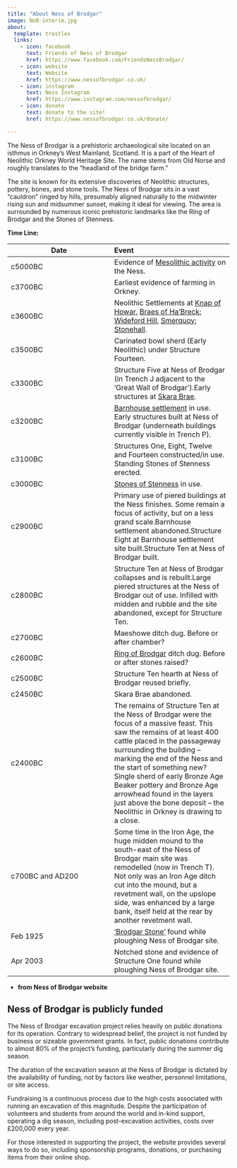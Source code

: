 ---
title: "About Ness of Brodgar"
image: NoB-interim.jpg
about:
  template: trestles
  links:
    - icon: facebook
      text: Friends of Ness of Brodgar
      href: https://www.facebook.com/FriendsNessBrodgar/
    - icon: website
      text: Website
      href: https://www.nessofbrodgar.co.uk/
    - icon: instagram 
      text: Ness Instagram
      href: https://www.instagram.com/nessofbrodgar/
    - icon: donate
      text: donate to the site!
      href: https://www.nessofbrodgar.co.uk/donate/

---
The Ness of Brodgar is a prehistoric archaeological site located on an isthmus in Orkney's West Mainland, Scotland. It is a part of the Heart of Neolithic Orkney World Heritage Site. The name stems from Old Norse and roughly translates to the "headland of the bridge farm."

The site is known for its extensive discoveries of Neolithic structures, pottery, bones, and stone tools. The Ness of Brodgar sits in a vast "cauldron" ringed by hills, presumably aligned naturally to the midwinter rising sun and midsummer sunset, making it ideal for viewing. The area is surrounded by numerous iconic prehistoric landmarks like the Ring of Brodgar and the Stones of Stenness.

**Time Line: **

| Date | 	Event |
|-------|:-------|
|c5000BC| 	Evidence of [Mesolithic activity](https://www.nessofbrodgar.co.uk/microliths-add-to-evidence-of-mesolithic-activity-on-the-ness/) on the Ness.|
|c3700BC| 	Earliest evidence of farming in Orkney.|
|c3600BC| 	Neolithic Settlements at [Knap of Howar](http://www.orkneyjar.com/history/knaphowar.htm), [Braes of Ha’Breck](https://archaeology.co.uk/articles/features/orkneys-first-farmers.htm); [Wideford Hill](https://www.historicenvironment.scot/visit-a-place/places/wideford-hill-chambered-cairn/history/), [Smerquoy](https://www.nessofbrodgar.co.uk/smerquoy-settlement/); [Stonehall](http://www.orkneyjar.com/history/stonehall.htm).|
|c3500BC |	Carinated bowl sherd (Early Neolithic) under Structure Fourteen.|
|c3300BC| 	Structure Five at Ness of Brodgar (in Trench J adjacent to the ‘Great Wall of Brodgar’).Early structures at [Skara Brae](https://www.historicenvironment.scot/visit-a-place/places/skara-brae/).|
|c3200BC| 	[Barnhouse settlement](https://www.nessofbrodgar.co.uk/around-the-ness-the-barnhouse-settlement/) in use. Early structures built at Ness of Brodgar (underneath buildings currently visible in Trench P).|
|c3100BC |	Structures One, Eight, Twelve and Fourteen constructed/in use. Standing Stones of Stenness erected.|
|c3000BC| 	[Stones of Stenness](https://www.historicenvironment.scot/visit-a-place/places/stones-of-stenness-circle-and-henge/) in use.|
|c2900BC| 	Primary use of piered buildings at the Ness finishes. Some remain a focus of activity, but on a less grand scale.Barnhouse settlement abandoned.Structure Eight at Barnhouse settlement site built.Structure Ten at Ness of Brodgar built.|
|c2800BC| 	Structure Ten at Ness of Brodgar collapses and is rebuilt.Large piered structures at the Ness of Brodgar out of use. Infilled with midden and rubble and the site abandoned, except for Structure Ten.|
|c2700BC| 	Maeshowe ditch dug. Before or after chamber?|
|c2600BC| 	[Ring of Brodgar](https://www.historicenvironment.scot/visit-a-place/places/ring-of-brodgar-stone-circle-and-henge/) ditch dug. Before or after stones raised?|
|c2500BC| 	Structure Ten hearth at Ness of Brodgar reused briefly.|
|c2450BC| 	Skara Brae abandoned.|
|c2400BC| 	The remains of Structure Ten at the Ness of Brodgar were the focus of a massive feast. This saw the remains of at least 400 cattle placed in the passageway surrounding the building – marking the end of the Ness and the start of something new? Single sherd of early Bronze Age Beaker pottery and Bronze Age arrowhead found in the layers just above the bone deposit – the Neolithic in Orkney is drawing to a close.|
|c700BC and AD200| 	Some time in the Iron Age, the huge midden mound to the south-east of the Ness of Brodgar main site was remodelled (now in Trench T). Not only was an Iron Age ditch cut into the mound, but a revetment wall, on the upslope side, was enhanced by a large bank, itself held at the rear by another revetment wall.|
|Feb 1925| 	[‘Brodgar Stone’](https://www.nessofbrodgar.co.uk/brodgar-stone/) found while ploughing Ness of Brodgar site.|
|Apr 2003| 	Notched stone and evidence of Structure One found while ploughing Ness of Brodgar site.|

*  **from Ness of Brodgar website**



## Ness of Brodgar is publicly funded

The Ness of Brodgar excavation project relies heavily on public donations for its operation. Contrary to widespread belief, the project is not funded by business or sizeable government grants. In fact, public donations contribute to almost 80% of the project's funding, particularly during the summer dig season.

The duration of the excavation season at the Ness of Brodgar is dictated by the availability of funding, not by factors like weather, personnel limitations, or site access.

Fundraising is a continuous process due to the high costs associated with running an excavation of this magnitude. Despite the participation of volunteers and students from around the world and in-kind support, operating a dig season, including post-excavation activities, costs over £200,000 every year.

For those interested in supporting the project, the website provides several ways to do so, including sponsorship programs, donations, or purchasing items from their online shop.
